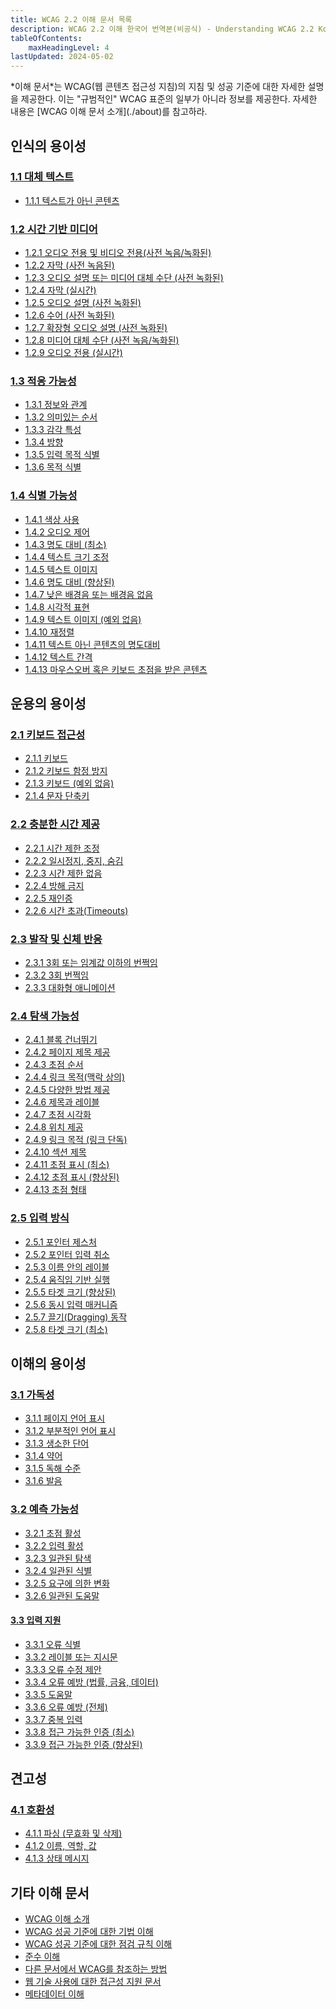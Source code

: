 ```yaml
---
title: WCAG 2.2 이해 문서 목록
description: WCAG 2.2 이해 한국어 번역본(비공식) - Understanding WCAG 2.2 Korean Translation Version(Unofficial)
tableOfContents:
    maxHeadingLevel: 4
lastUpdated: 2024-05-02
---
```



<Card title="요약">
*이해 문서*는 WCAG(웹 콘텐츠 접근성 지침)의 지침 및 성공 기준에 대한 자세한 설명을 제공한다. 이는 "규범적인" WCAG 표준의 일부가 아니라 정보를 제공한다. 자세한 내용은 [WCAG 이해 문서 소개](./about)를 참고하라.
</Card>

## 인식의 용이성

### [1.1 대체 텍스트](text-alternatives)

*   [1.1.1 텍스트가 아닌 콘텐츠](non-text-content)

### [1.2 시간 기반 미디어](time-based-media)

*   [1.2.1 오디오 전용 및 비디오 전용(사전 녹음/녹화된)](audio-only-and-video-only-prerecorded)
*   [1.2.2 자막 (사전 녹음된)](captions-prerecorded)
*   [1.2.3 오디오 설명 또는 미디어 대체 수단 (사전 녹화된)](audio-description-or-media-alternative-prerecorded)
*   [1.2.4 자막 (실시간)](captions-live)
*   [1.2.5 오디오 설명 (사전 녹화된)](audio-description-prerecorded)
*   [1.2.6 수어 (사전 녹화된)](sign-language-prerecorded)
*   [1.2.7 확장형 오디오 설명 (사전 녹화된)](extended-audio-description-prerecorded)
*   [1.2.8 미디어 대체 수단 (사전 녹음/녹화된)](media-alternative-prerecorded)
*   [1.2.9 오디오 전용 (실시간)](audio-only-live)

### [1.3 적응 가능성](adaptable)

*   [1.3.1 정보와 관계](info-and-relationships)
*   [1.3.2 의미있는 순서](meaningful-sequence)
*   [1.3.3 감각 특성](sensory-characteristics)
*   [1.3.4 방향](orientation)
*   [1.3.5 입력 목적 식별](identify-input-purpose)
*   [1.3.6 목적 식별](identify-purpose)

### [1.4 식별 가능성](distinguishable)

*   [1.4.1 색상 사용](use-of-color)
*   [1.4.2 오디오 제어](audio-control)
*   [1.4.3 명도 대비 (최소)](contrast-minimum)
*   [1.4.4 텍스트 크기 조정](resize-text)
*   [1.4.5 텍스트 이미지](images-of-text)
*   [1.4.6 명도 대비 (향상된)](contrast-enhanced)
*   [1.4.7 낮은 배경음 또는 배경음 없음](low-or-no-background-audio)
*   [1.4.8 시각적 표현](visual-presentation)
*   [1.4.9 텍스트 이미지 (예외 없음)](images-of-text-no-exception)
*   [1.4.10 재정렬](reflow)
*   [1.4.11 텍스트 아닌 콘텐츠의 명도대비](non-text-contrast)
*   [1.4.12 텍스트 간격](text-spacing)
*   [1.4.13 마우스오버 혹은 키보드 초점을 받은 콘텐츠](content-on-hover-or-focus)

## 운용의 용이성

### [2.1 키보드 접근성](keyboard-accessible)

*   [2.1.1 키보드](keyboard)
*   [2.1.2 키보드 함정 방지](no-keyboard-trap)
*   [2.1.3 키보드 (예외 없음)](keyboard-no-exception)
*   [2.1.4 문자 단축키](character-key-shortcuts)

### [2.2 충분한 시간 제공](enough-time)

*   [2.2.1 시간 제한 조정](timing-adjustable)
*   [2.2.2 일시정지, 중지, 숨김](pause-stop-hide)
*   [2.2.3 시간 제한 없음](no-timing)
*   [2.2.4 방해 금지](interruptions)
*   [2.2.5 재인증](re-authenticating)
*   [2.2.6 시간 초과(Timeouts)](timeouts)

### [2.3 발작 및 신체 반응](seizures-and-physical-reactions)

*   [2.3.1 3회 또는 임계값 이하의 번쩍임](three-flashes-or-below-threshold)
*   [2.3.2 3회 번쩍임](three-flashes)
*   [2.3.3 대화형 애니메이션](animation-from-interactions)

### [2.4 탐색 가능성](navigable)

*   [2.4.1 블록 건너뛰기](bypass-blocks)
*   [2.4.2 페이지 제목 제공](page-titled)
*   [2.4.3 초점 순서](focus-order)
*   [2.4.4 링크 목적(맥락 상의)](link-purpose-in-context)
*   [2.4.5 다양한 방법 제공](multiple-ways)
*   [2.4.6 제목과 레이블](headings-and-labels)
*   [2.4.7 초점 시각화](focus-visible)
*   [2.4.8 위치 제공](location)
*   [2.4.9 링크 목적 (링크 단독)](link-purpose-link-only)
*   [2.4.10 섹션 제목](section-headings)
*   [2.4.11 초점 표시 (최소)](focus-not-obscured-minimum)
*   [2.4.12 초점 표시 (향상된)](focus-not-obscured-enhanced)
*   [2.4.13 초점 형태](focus-appearance)

### [2.5 입력 방식](input-modalities)

*   [2.5.1 포인터 제스처](pointer-gestures)
*   [2.5.2 포인터 입력 취소](pointer-cancellation)
*   [2.5.3 이름 안의 레이블](label-in-name)
*   [2.5.4 움직임 기반 실행](motion-actuation)
*   [2.5.5 타겟 크기 (향상된)](target-size-enhanced)
*   [2.5.6 동시 입력 매커니즘](concurrent-input-mechanisms)
*   [2.5.7 끌기(Dragging) 동작](dragging-movements)
*   [2.5.8 타겟 크기 (최소)](target-size-minimum)

## 이해의 용이성

### [3.1 가독성](readable)

*   [3.1.1 페이지 언어 표시](language-of-page)
*   [3.1.2 부분적인 언어 표시](language-of-parts)
*   [3.1.3 생소한 단어](unusual-words)
*   [3.1.4 약어](abbreviations)
*   [3.1.5 독해 수준](reading-level)
*   [3.1.6 발음](pronunciation)

### [3.2 예측 가능성](predictable)

*   [3.2.1 초점 활성](on-focus)
*   [3.2.2 입력 활성](on-input)
*   [3.2.3 일관된 탐색](consistent-navigation)
*   [3.2.4 일관된 식별](consistent-identification)
*   [3.2.5 요구에 의한 변화](change-on-request)
*   [3.2.6 일관된 도움말](consistent-help)

#### [3.3 입력 지원](input-assistance)

*   [3.3.1 오류 식별](error-identification)
*   [3.3.2 레이블 또는 지시문](labels-or-instructions)
*   [3.3.3 오류 수정 제안](error-suggestion)
*   [3.3.4 오류 예방 (법률, 금융, 데이터)](error-prevention-legal-financial-data)
*   [3.3.5 도움말](help)
*   [3.3.6 오류 예방 (전체)](error-prevention-all)
*   [3.3.7 중복 입력](redundant-entry)
*   [3.3.8 접근 가능한 인증 (최소)](accessible-authentication-minimum)
*   [3.3.9 접근 가능한 인증 (향상된)](accessible-authentication-enhanced)

## 견고성

### [4.1 호환성](compatible)

*   [4.1.1 파싱 (무효화 및 삭제)](parsing)
*   [4.1.2 이름, 역할, 값](name-role-value)
*   [4.1.3 상태 메시지](status-messages)

## 기타 이해 문서

*   [WCAG 이해 소개](intro)
*   [WCAG 성공 기준에 대한 기법 이해](../understanding-techniques)
*   [WCAG 성공 기준에 대한 점검 규칙 이해](understanding-act-rules)
*   [준수 이해](conformance)
*   [다른 문서에서 WCAG를 참조하는 방법](refer-to-wcag)
*   [웹 기술 사용에 대한 접근성 지원 문서](documenting-accessibility-support)
*   [메타데이터 이해](understanding-metadata)